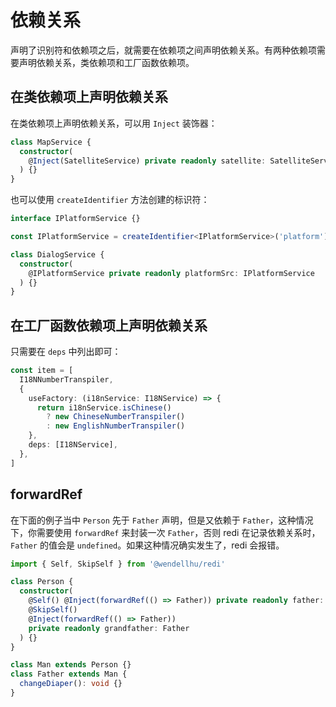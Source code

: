 # 依赖关系

声明了识别符和依赖项之后，就需要在依赖项之间声明依赖关系。有两种依赖项需要声明依赖关系，类依赖项和工厂函数依赖项。

## 在类依赖项上声明依赖关系

在类依赖项上声明依赖关系，可以用 `Inject` 装饰器：

```ts highlight=3
class MapService {
  constructor(
    @Inject(SatelliteService) private readonly satellite: SatelliteService
  ) {}
}
```

也可以使用 `createIdentifier` 方法创建的标识符：

```ts highlight=7
interface IPlatformService {}

const IPlatformService = createIdentifier<IPlatformService>('platform')

class DialogService {
  constructor(
    @IPlatformService private readonly platformSrc: IPlatformService
  ) {}
}
```

## 在工厂函数依赖项上声明依赖关系

只需要在 `deps` 中列出即可：

```ts highlight=9
const item = [
  I18NNumberTranspiler,
  {
    useFactory: (i18nService: I18NService) => {
      return i18nService.isChinese()
        ? new ChineseNumberTranspiler()
        : new EnglishNumberTranspiler()
    },
    deps: [I18NService],
  },
]
```

## forwardRef

在下面的例子当中 `Person` 先于 `Father` 声明，但是又依赖于 `Father`，这种情况下，你需要使用 `forwardRef` 来封装一次 `Father`，否则 redi 在记录依赖关系时， `Father` 的值会是 `undefined`。如果这种情况确实发生了，redi 会报错。

```ts highlight=5,7
import { Self, SkipSelf } from '@wendellhu/redi'

class Person {
  constructor(
    @Self() @Inject(forwardRef(() => Father)) private readonly father: Father,
    @SkipSelf()
    @Inject(forwardRef(() => Father))
    private readonly grandfather: Father
  ) {}
}

class Man extends Person {}
class Father extends Man {
  changeDiaper(): void {}
}
```
